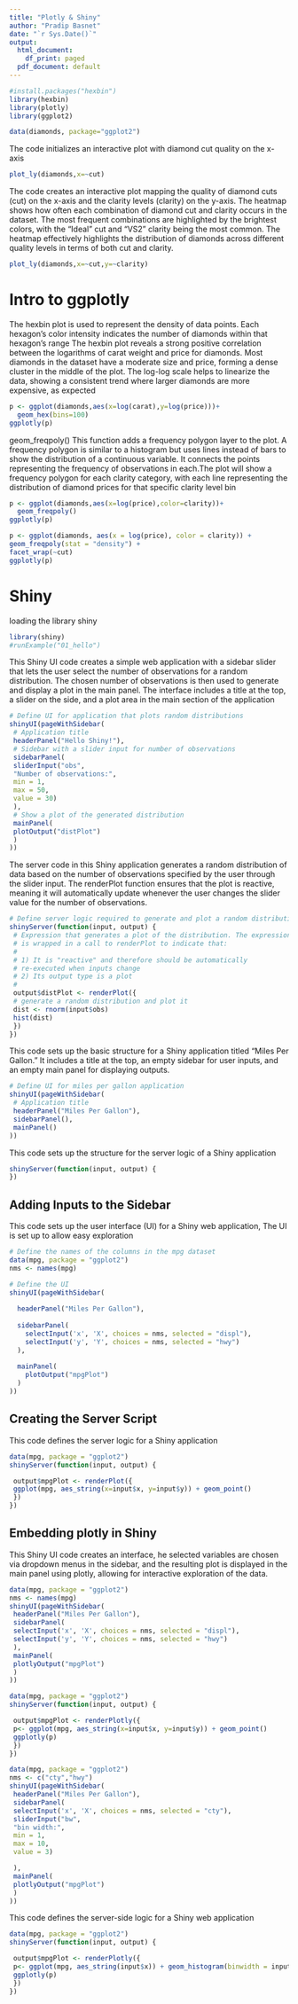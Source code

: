 ```yaml
---
title: "Plotly & Shiny"
author: "Pradip Basnet"
date: "`r Sys.Date()`"
output:
  html_document:
    df_print: paged
  pdf_document: default
---
```




```r
#install.packages("hexbin")
library(hexbin)
library(plotly)
library(ggplot2)

data(diamonds, package="ggplot2")
```

The code initializes an interactive plot with diamond cut quality on the x-axis
```r
plot_ly(diamonds,x=~cut)
```

The code creates an interactive plot mapping the quality of diamond cuts (cut) on the x-axis and the clarity levels (clarity) on the y-axis.
The heatmap shows how often each combination of diamond cut and clarity occurs in the dataset. The most frequent combinations are highlighted by the brightest colors, with the "Ideal" cut and "VS2" clarity being the most common. The heatmap effectively highlights the distribution of diamonds across different quality levels in terms of both cut and clarity.
```r
plot_ly(diamonds,x=~cut,y=~clarity)
```
# Intro to ggplotly

The hexbin plot is used to represent the density of data points. Each hexagon's color intensity indicates the number of diamonds within that hexagon's range
The hexbin plot reveals a strong positive correlation between the logarithms of carat weight and price for diamonds. Most diamonds in the dataset have a moderate size and price, forming a dense cluster in the middle of the plot. The log-log scale helps to linearize the data, showing a consistent trend where larger diamonds are more expensive, as expected
```r
p <- ggplot(diamonds,aes(x=log(carat),y=log(price)))+
  geom_hex(bins=100)
ggplotly(p)
```

geom_freqpoly() This function adds a frequency polygon layer to the plot. A frequency polygon is similar to a histogram but uses lines instead of bars to show the distribution of a continuous variable. It connects the points representing the frequency of observations in each.The plot will show a frequency polygon for each clarity category, with each line representing the distribution of diamond prices for that specific clarity level bin
```r
p <- ggplot(diamonds,aes(x=log(price),color=clarity))+
  geom_freqpoly()
ggplotly(p)
```


```r
p <- ggplot(diamonds, aes(x = log(price), color = clarity)) +
geom_freqpoly(stat = "density") +
facet_wrap(~cut)
ggplotly(p)
```

# Shiny

loading the library shiny
```r
library(shiny)
#runExample("01_hello")
```

This Shiny UI code creates a simple web application with a sidebar slider that lets the user select the number of observations for a random distribution. The chosen number of observations is then used to generate and display a plot in the main panel. The interface includes a title at the top, a slider on the side, and a plot area in the main section of the application
```r
# Define UI for application that plots random distributions
shinyUI(pageWithSidebar(
 # Application title
 headerPanel("Hello Shiny!"),
 # Sidebar with a slider input for number of observations
 sidebarPanel(
 sliderInput("obs",
 "Number of observations:",
 min = 1,
 max = 50,
 value = 30)
 ),
 # Show a plot of the generated distribution
 mainPanel(
 plotOutput("distPlot")
 )
))
```

The server code in this Shiny application generates a random distribution of data based on the number of observations specified by the user through the slider input. The renderPlot function ensures that the plot is reactive, meaning it will automatically update whenever the user changes the slider value for the number of observations.
```r
# Define server logic required to generate and plot a random distribution
shinyServer(function(input, output) {
 # Expression that generates a plot of the distribution. The expression
 # is wrapped in a call to renderPlot to indicate that:
 #
 # 1) It is "reactive" and therefore should be automatically
 # re-executed when inputs change
 # 2) Its output type is a plot
 #
 output$distPlot <- renderPlot({
 # generate a random distribution and plot it
 dist <- rnorm(input$obs)
 hist(dist)
 })
})
```

This code sets up the basic structure for a Shiny application titled "Miles Per Gallon." It includes a title at the top, an empty sidebar for user inputs, and an empty main panel for displaying outputs.
```r
# Define UI for miles per gallon application
shinyUI(pageWithSidebar(
 # Application title
 headerPanel("Miles Per Gallon"),
 sidebarPanel(),
 mainPanel()
))
```

This code sets up the structure for the server logic of a Shiny application
```r
shinyServer(function(input, output) {
})
```


## Adding Inputs to the Sidebar

This code sets up the user interface (UI) for a Shiny web application, The UI is set up to allow easy exploration 
```r
# Define the names of the columns in the mpg dataset
data(mpg, package = "ggplot2")
nms <- names(mpg)

# Define the UI
shinyUI(pageWithSidebar(
  
  headerPanel("Miles Per Gallon"),
  
  sidebarPanel(
    selectInput('x', 'X', choices = nms, selected = "displ"),
    selectInput('y', 'Y', choices = nms, selected = "hwy")
  ),
  
  mainPanel(
    plotOutput("mpgPlot")
  )
))

```

## Creating the Server Script

This code defines the server logic for a Shiny application
```r
data(mpg, package = "ggplot2")
shinyServer(function(input, output) {

 output$mpgPlot <- renderPlot({
 ggplot(mpg, aes_string(x=input$x, y=input$y)) + geom_point()
 })
})
```



## Embedding plotly in Shiny

This Shiny UI code creates an interface, he selected variables are chosen via dropdown menus in the sidebar, and the resulting plot is displayed in the main panel using plotly, allowing for interactive exploration of the data.
```r
data(mpg, package = "ggplot2")
nms <- names(mpg)
shinyUI(pageWithSidebar(
 headerPanel("Miles Per Gallon"),
 sidebarPanel(
 selectInput('x', 'X', choices = nms, selected = "displ"),
 selectInput('y', 'Y', choices = nms, selected = "hwy")
 ),
 mainPanel(
 plotlyOutput("mpgPlot")
 )
))
```


```r
data(mpg, package = "ggplot2")
shinyServer(function(input, output) {

 output$mpgPlot <- renderPlotly({
 p<- ggplot(mpg, aes_string(x=input$x, y=input$y)) + geom_point()
 ggplotly(p)
 })
})
```



```r
data(mpg, package = "ggplot2")
nms <- c("cty","hwy")
shinyUI(pageWithSidebar(
 headerPanel("Miles Per Gallon"),
 sidebarPanel(
 selectInput('x', 'X', choices = nms, selected = "cty"),
 sliderInput("bw",
 "bin width:",
 min = 1,
 max = 10,
 value = 3)

 ),
 mainPanel(
 plotlyOutput("mpgPlot")
 )
))
```

This code defines the server-side logic for a Shiny web application 
```r
data(mpg, package = "ggplot2")
shinyServer(function(input, output) {

 output$mpgPlot <- renderPlotly({
 p<- ggplot(mpg, aes_string(input$x)) + geom_histogram(binwidth = input$bw)
 ggplotly(p)
 })
})
```

